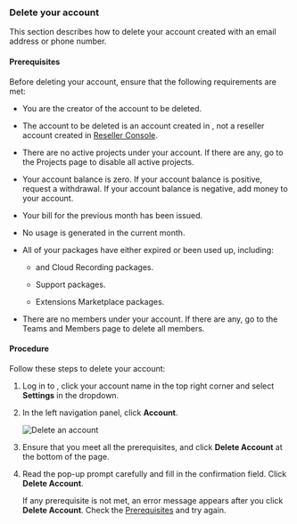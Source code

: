 

### Delete your <Vg k="COMPANY" /> account

This section describes how to delete your <Vg k="COMPANY" /> account created with an email address or phone number.

#### Prerequisites

Before deleting your <Vg k="COMPANY" /> account, ensure that the following requirements are met:

-   You are the creator of the account to be deleted.

-   The account to be deleted is an <Vg k="COMPANY" /> account created in <Link to="{{Global.AGORA_CONSOLE_URL}}"><Vg k="CONSOLE" /></Link>, not a reseller account created in [<Vg k="COMPANY" /> Reseller Console](https://reseller.agora.io/).

-   There are no active projects under your account. If there are any, go to the <Link to="{{Global.AGORA_CONSOLE_URL}}/project-management">Projects</Link> page to disable all active projects.

-   Your account balance is zero. If your account balance is positive, request a withdrawal. If your account balance is negative, add money to your account.

-   Your bill for the previous month has been issued.

-   No usage is generated in the current month.

-   All of your packages have either expired or been used up, including:

    -   <Vg k="VSDK" /> and Cloud Recording packages.

    -   Support packages.

    -   Extensions Marketplace packages.

-   There are no members under your account. If there are any, go to the <Link to="{{Global.AGORA_CONSOLE_URL}}/teams-members">Teams and Members</Link> page to delete all members.

#### Procedure

Follow these steps to delete your <Vg k="COMPANY" /> account:

1.  Log in to [<Vg k="CONSOLE" />](https://dashboard.agora.io/), click your account name in the top right corner and select **Settings** in the dropdown.

2.  In the left navigation panel, click **Account**.

    ![Delete an account](/images/common/console-delete-account.png)

3.  Ensure that you meet all the prerequisites, and click **Delete Account** at the bottom of the page.

4.  Read the pop-up prompt carefully and fill in the confirmation field. Click **Delete Account**.

    If any prerequisite is not met, an error message appears after you click **Delete Account**. Check the [Prerequisites](#prerequisites) and try again.


